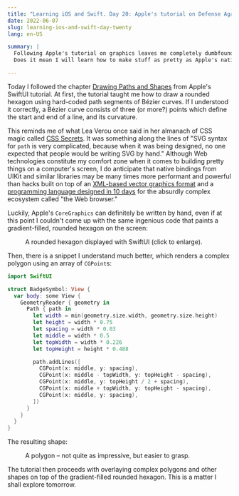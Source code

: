 ```yaml
---
title: "Learning iOS and Swift. Day 20: Apple's tutorial on Defense Against the Dark Arts"
date: 2022-06-07
slug: learning-ios-and-swift-day-twenty
lang: en-US

summary: |
  Following Apple's tutorial on graphics leaves me completely dumbfounded.
  Does it mean I will learn how to make stuff as pretty as Apple's native apps?

---
```


Today I followed the chapter [Drawing Paths and Shapes](https://developer.apple.com/tutorials/swiftui/drawing-paths-and-shapes) from Apple's SwiftUI tutorial.
At first, the tutorial taught me how to draw a rounded hexagon using hard-coded path segments of B&eacute;zier curves.
If I understood it correctly, a B&eacute;zier curve consists of three (or more?) points which define the start and end of a line, and its curvature.

This reminds me of what Lea Verou once said in her almanach of CSS magic called [CSS Secrets](https://www.oreilly.com/library/view/css-secrets/9781449372736/).
It was something along the lines of "SVG syntax for `path` is very complicated, because when it was being designed, no one expected that people would be writing SVG by hand."
Although Web technologies constitute my comfort zone when it comes to building pretty things on a computer's screen, I do anticipate that native bindings from UIKit and similar libraries may be many times more performant and powerful than hacks built on top of an [XML-based vector graphics format](https://en.wikipedia.org/wiki/Scalable_Vector_Graphics) and a [programming language designed in 10 days](https://www.computer.org/csdl/magazine/co/2012/02/mco2012020007/13rRUy08MzA) for the absurdly complex ecosystem called "the Web browser."

Luckily, Apple's `CoreGraphics` can definitely be written by hand, even if at this point I couldn't come up with the same ingenious code that paints a gradient-filled, rounded hexagon on the screen:

<Figure src="/images/ios-20/hexagon.webp" alt="Screenshot of an Xcode window with the preview of a gradient-filled, rounded hexagon.">A rounded hexagon displayed with SwiftUI (click to enlarge).</Figure>

Then, there is a snippet I understand much better, which renders a complex polygon using an array of `CGPoint`s:

```swift
import SwiftUI

struct BadgeSymbol: View {
  var body: some View {
    GeometryReader { geometry in
      Path { path in
        let width = min(geometry.size.width, geometry.size.height)
        let height = width * 0.75
        let spacing = width * 0.03
        let middle = width * 0.5
        let topWidth = width * 0.226
        let topHeight = height * 0.488

        path.addLines([
          CGPoint(x: middle, y: spacing),
          CGPoint(x: middle - topWidth, y: topHeight - spacing),
          CGPoint(x: middle, y: topHeight / 2 + spacing),
          CGPoint(x: middle + topWidth, y: topHeight - spacing),
          CGPoint(x: middle, y: spacing),
        ])
      }
    }
  }
}
```

The resulting shape:

<Figure src="/images/ios-20/polygon.webp" alt="A polygon shape built using points.">A polygon &ndash; not quite as impressive, but easier to grasp.</Figure>

The tutorial then proceeds with overlaying complex polygons and other shapes on top of the gradient-filled rounded hexagon.
This is a matter I shall explore tomorrow.
